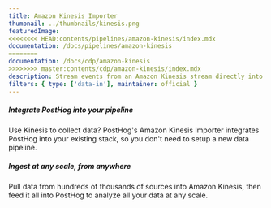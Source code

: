 ```yaml
---
title: Amazon Kinesis Importer
thumbnail: ../thumbnails/kinesis.png
featuredImage:
<<<<<<<< HEAD:contents/pipelines/amazon-kinesis/index.mdx
documentation: /docs/pipelines/amazon-kinesis
========
documentation: /docs/cdp/amazon-kinesis
>>>>>>>> master:contents/cdp/amazon-kinesis/index.mdx
description: Stream events from an Amazon Kinesis stream directly into PostHog
filters: { type: ['data-in'], maintainer: official }
---
```


<Section
    divider={false}
    title="Stream events from an Amazon Kinesis stream directly into PostHog, at any scale."
    size="full"
    cols={2}
>
    <div>
        <h5>Integrate PostHog into your pipeline</h5>
        <p>Use Kinesis to collect data? PostHog's Amazon Kinesis Importer integrates PostHog into your existing stack, so you don't need to setup a new data pipeline.</p>
    </div>
    <div>
        <h5>Ingest at any scale, from anywhere</h5>
        <p>Pull data from hundreds of thousands of sources into Amazon Kinesis, then feed it all into PostHog to analyze all your data at any scale.</p>
    </div>
</Section>

<TutorialsSlider topic="amazon-kinesis" />

<Documentation />
